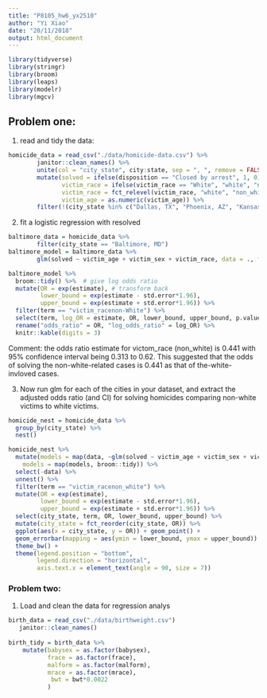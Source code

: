 ```yaml
---
title: "P8105_hw6_yx2510"
author: "Yi Xiao"
date: "20/11/2018"
output: html_document
---
```


```r
library(tidyverse)
library(stringr)
library(broom)
library(leaps)
library(modelr)
library(mgcv)
```

## Problem one:
1. read and tidy the data:
```r
homicide_data = read_csv("./data/homicide-data.csv") %>%
        janitor::clean_names() %>%
        unite(col = "city_state", city:state, sep = ", ", remove = FALSE) %>%
        mutate(solved = ifelse(disposition == "Closed by arrest", 1, 0),
               victim_race = ifelse(victim_race == "White", "white", "non_white"),
               victim_race = fct_relevel(victim_race, "white", "non_white"),
               victim_age = as.numeric(victim_age)) %>%
        filter(!(city_state %in% c("Dallas, TX", "Phoenix, AZ", "Kansas City, MO", "Tulsa, AL")))
```
2. fit a logistic regression with resolved
```r
baltimore_data = homicide_data %>%
        filter(city_state == "Baltimore, MD")
baltimore_model = baltimore_data %>% 
        glm(solved ~ victim_age + victim_sex + victim_race, data = ., family = binomial())

baltimore_model %>% 
  broom::tidy() %>%  # give log odds ratio
  mutate(OR = exp(estimate), # transform back
         lower_bound = exp(estimate - std.error*1.96),
         upper_bound = exp(estimate + std.error*1.96)) %>%
  filter(term == "victim_racenon-White") %>% 
  select(term, log_OR = estimate, OR, lower_bound, upper_bound, p.value) %>% 
  rename("odds_ratio" = OR, "log_odds_ratio" = log_OR) %>%
  knitr::kable(digits = 3)
```
Comment: the odds ratio estimate for victom_race (non_white) is 0.441 with 95% confidence interval being 0.313 to 0.62. This suggested that the odds of solving the non-white-related cases is 0.441 as that of the-white-invloved cases. 

3. Now run glm for each of the cities in your dataset, and extract the adjusted odds ratio (and CI) for solving homicides comparing non-white victims to white victims.

```r
homicide_nest = homicide_data %>% 
  group_by(city_state) %>% 
  nest()

homicide_nest %>% 
  mutate(models = map(data, ~glm(solved ~ victim_age + victim_sex + victim_race, data = .x, family = binomial())),
    models = map(models, broom::tidy)) %>% 
  select(-data) %>% 
  unnest() %>% 
  filter(term == "victim_racenon_white") %>% 
  mutate(OR = exp(estimate),
         lower_bound = exp(estimate - std.error*1.96),
         upper_bound = exp(estimate + std.error*1.96)) %>%
  select(city_state, term, OR, lower_bound, upper_bound) %>%
  mutate(city_state = fct_reorder(city_state, OR)) %>% 
  ggplot(aes(x = city_state, y = OR)) + geom_point() + 
  geom_errorbar(mapping = aes(ymin = lower_bound, ymax = upper_bound)) +
  theme_bw() +
  theme(legend.position = "bottom",
        legend.direction = "horizontal",
        axis.text.x = element_text(angle = 90, size = 7))
```

### Problem two:
1. Load and clean the data for regression analys
```r
birth_data = read_csv("./data/birthweight.csv")
   janitor::clean_names()
   
birth_tidy = birth_data %>%
    mutate(babysex = as.factor(babysex),
           frace = as.factor(frace),
           malform = as.factor(malform),
           mrace = as.factor(mrace),
            bwt = bwt*0.0022
           ) 
```

